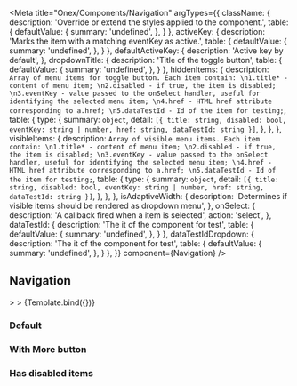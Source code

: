 

<Meta
    title="Onex/Components/Navigation"
    argTypes={{
        className: {
            description: 'Override or extend the styles applied to the component.',
            table: {
                defaultValue: {
                    summary: 'undefined',
                },
            }
        },
        activeKey: {
            description: 'Marks the item with a matching eventKey as active.',
            table: {
                defaultValue: {
                    summary: 'undefined',
                },
            }
        },
        defaultActiveKey: {
            description: 'Active key by default',
        },
        dropdownTitle: {
            description: 'Title of the toggle button',
            table: {
                defaultValue: {
                    summary: 'undefined',
                },
            }
        },
        hiddenItems: {
            description: `Array of menu items for toggle button. Each item contain:
                           \n1.title* - content of menu item;
                           \n2.disabled - if true, the item is disabled;
                           \n3.eventKey - value passed to the onSelect handler, useful for identifying the selected menu item;
                           \n4.href - HTML href attribute corresponding to a.href;
                           \n5.dataTestId - Id of the item for testing;`,
            table: {
                type: {
                    summary: `object`,
                    detail: `[{
                    title: string,
                    disabled: bool,
                    eventKey: string | number,
                    href: string,
                    dataTestId: string
                    }]`,
                },
            },
        },
        visibleItems: {
            description: `Array of visible menu items. Each item contain:
                           \n1.title* - content of menu item;
                           \n2.disabled - if true, the item is disabled;
                           \n3.eventKey - value passed to the onSelect handler, useful for identifying the selected menu item;
                           \n4.href - HTML href attribute corresponding to a.href;
                           \n5.dataTestId - Id of the item for testing;`,
            table: {
                type: {
                    summary: `object`,
                    detail: `[{
                    title: string,
                    disabled: bool,
                    eventKey: string | number,
                    href: string,
                    dataTestId: string
                    }]`,
                },
            },
        },
        isAdaptiveWidth: {
            description: 'Determines if visible items should be rendered as dropdown menu',
        },
        onSelect: {
            description: 'A callback fired when a item is selected',
            action: 'select',
        },
        dataTestId: {
            description: 'The it of the component for test',
            table: {
                defaultValue: {
                    summary: 'undefined',
                },
            }
        },
        dataTestIdDropdown: {
            description: 'The it of the component for test',
            table: {
                defaultValue: {
                    summary: 'undefined',
                },
            }
        },
    }}
    component={Navigation}
/>


## Navigation

<Canvas>
    <Story
        name="Demo"
        height="15rem"
        args={{
            className: 'custom-nav',
            dataTestId: 'test-nav-id',
            dataTestIdDropdown: 'test-nav-dropdown-id',
            defaultActiveKey: 'two',
            dropdownTitle: 'More',
            isAdaptiveWidth: false,
            hiddenItems: [
                { eventKey: 'five', title: 'item five' },
                { eventKey: 'six', title: 'item six' },
                { eventKey: 'seven', title: 'item seven' },
                { eventKey: 'eight', title: 'item eight' },
            ],
            visibleItems: [
                { eventKey: 'one', title: 'item one' },
                { eventKey: 'two', title: 'item two' },
                { eventKey: 'three', title: 'item three' },
                { eventKey: 'four', title: 'item four' },
            ],
        }}>>
        >
        {Template.bind({})}
    </Story>
</Canvas>

<ArgsTable story="Demo" />

### Default

<Canvas>
    <Story id="onex-components-navigation--default" height="15rem" />
</Canvas>

### With <b>More</b> button

<Canvas>
    <Story id="onex-components-navigation--with-more-dropdown" height="15rem" />
</Canvas>

### Has disabled items

<Canvas>
    <Story id="onex-components-navigation--disabled-items" height="15rem" />
</Canvas>
